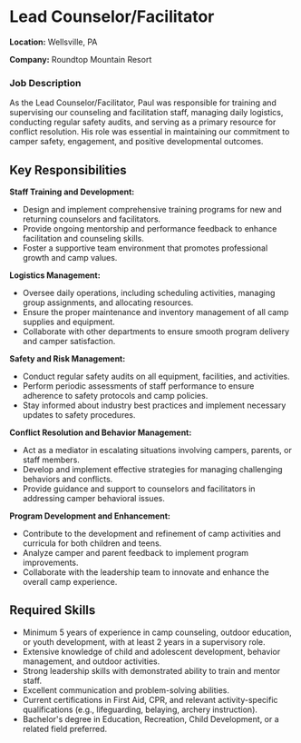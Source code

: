 # Lead Counselor/Facilitator

**Location:** Wellsville, PA

**Company:** Roundtop Mountain Resort

### Job Description

As the Lead Counselor/Facilitator, Paul was responsible for training and supervising our counseling and facilitation staff, managing daily logistics, conducting regular safety audits, and serving as a primary resource for conflict resolution. His role was essential in maintaining our commitment to camper safety, engagement, and positive developmental outcomes.

## Key Responsibilities

**Staff Training and Development:**

- Design and implement comprehensive training programs for new and returning counselors and facilitators.
- Provide ongoing mentorship and performance feedback to enhance facilitation and counseling skills.
- Foster a supportive team environment that promotes professional growth and camp values.

**Logistics Management:**

- Oversee daily operations, including scheduling activities, managing group assignments, and allocating resources.
- Ensure the proper maintenance and inventory management of all camp supplies and equipment.
- Collaborate with other departments to ensure smooth program delivery and camper satisfaction.

**Safety and Risk Management:**

- Conduct regular safety audits on all equipment, facilities, and activities.
- Perform periodic assessments of staff performance to ensure adherence to safety protocols and camp policies.
- Stay informed about industry best practices and implement necessary updates to safety procedures.

**Conflict Resolution and Behavior Management:**

- Act as a mediator in escalating situations involving campers, parents, or staff members.
- Develop and implement effective strategies for managing challenging behaviors and conflicts.
- Provide guidance and support to counselors and facilitators in addressing camper behavioral issues.

**Program Development and Enhancement:**

- Contribute to the development and refinement of camp activities and curricula for both children and teens.
- Analyze camper and parent feedback to implement program improvements.
- Collaborate with the leadership team to innovate and enhance the overall camp experience.

## Required Skills

- Minimum 5 years of experience in camp counseling, outdoor education, or youth development, with at least 2 years in a supervisory role.
- Extensive knowledge of child and adolescent development, behavior management, and outdoor activities.
- Strong leadership skills with demonstrated ability to train and mentor staff.
- Excellent communication and problem-solving abilities.
- Current certifications in First Aid, CPR, and relevant activity-specific qualifications (e.g., lifeguarding, belaying, archery instruction).
- Bachelor's degree in Education, Recreation, Child Development, or a related field preferred.